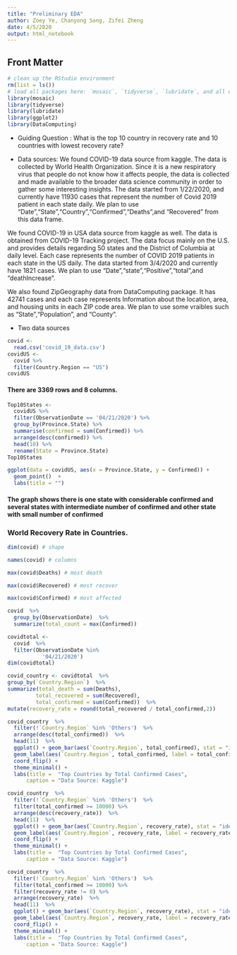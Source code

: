 ---
title: "Preliminary EDA"
author: Zoey Ye, Chanyong Song, Zifei Zheng
date: 4/5/2020
output: html_notebook
---

## Front Matter

```{r} 
# clean up the RStudio environment 
rm(list = ls())
# load all packages here: `mosaic`, `tidyverse`, `lubridate`, and all others used
library(mosaic)
library(tidyverse)
library(lubridate)
library(ggplot2)
library(DataComputing)
```

* Guiding Question : What is the top 10 country in recovery rate and 10 countries with lowest recovery rate?

* Data sources: 
We found COVID-19 data source from kaggle. The data is collected by World Health Organization. Since it is a new respiratory virus that people do not know how it affects people, the data is collected and made available to the broader data science community in order to gather some interesting insights. The data started from 1/22/2020, and currently have 11930 cases that represent the number of Covid 2019 patient in each state daily. We plan to use "Date","State","Country","Confirmed","Deaths",and "Recovered" from this data frame.

We found COVID-19 in USA data source from kaggle as well. The data is obtained from COVID-19 Tracking project. The data focus mainly on the U.S. and provides details regarding 50 states and the District of Columbia at daily level. Each case represents the number of COVID 2019 patients in each state in the US daily. The data started from 3/4/2020 and currently have 1821 cases. We plan to use "Date","state","Positive","total",and "deathIncrease".

We also found ZipGeography data from DataComputing package. It has 42741 cases and each case represents Information about the location, area, and housing units in each ZIP code area. We plan to use some vraibles such as "State","Population", and "County".


* Two data sources
```{r}
covid <-
  read.csv('covid_19_data.csv')
covidUS <-
  covid %>%
  filter(Country.Region == "US")
covidUS
```
#### There are 3369 rows and 8 columns.
```{r}
Top10States <-
  covidUS %>%
  filter(ObservationDate == '04/21/2020') %>%
  group_by(Province.State) %>%
  summarise(confirmed = sum(Confirmed)) %>%
  arrange(desc(confirmed)) %>%
  head(10) %>%
  rename(State = Province.State)
Top10States
```


```{r}
ggplot(data = covidUS, aes(x = Province.State, y = Confirmed)) +
  geom_point()  +
  labs(title = "")
```
#### The graph shows there is one state with considerable confirmed and several states with intermediate number of confirmed and other state with small number of confirmed 


### World Recovery Rate in Countries.

```{r}
dim(covid) # shape
```
```{r}
names(covid) # columns
```

```{r}
max(covid$Deaths) # most death
```
```{r}
max(covid$Recovered) # most recover
```
```{r}
max(covid$Confirmed) # most affected
```
```{r}
covid  %>% 
  group_by(ObservationDate)  %>% 
  summarize(total_count = max(Confirmed))
```

```{r}
covidtotal <-
  covid  %>%
  filter(ObservationDate %in%
           '04/21/2020')
dim(covidtotal)
```
```{r}
covid_country <- covidtotal  %>% 
group_by(`Country.Region`)  %>% 
summarize(total_death = sum(Deaths),
         total_recovered = sum(Recovered),
         total_confirmed = sum(Confirmed))  %>% 
mutate(recovery_rate = round(total_recovered / total_confirmed,2))
```

```{r}
covid_country  %>% 
  filter(!`Country.Region` %in% 'Others')  %>% 
  arrange(desc(total_confirmed))  %>% 
  head(11)  %>% 
  ggplot() + geom_bar(aes(`Country.Region`, total_confirmed), stat = "identity") +
  geom_label(aes(`Country.Region`, total_confirmed, label = total_confirmed)) +
  coord_flip() +
  theme_minimal() +
  labs(title =  "Top Countries by Total Confirmed Cases",
      caption = "Data Source: Kaggle")
```

```{r}
covid_country  %>% 
  filter(!`Country.Region` %in% 'Others')  %>% 
  filter(total_confirmed >= 10000) %>%
  arrange(desc(recovery_rate))  %>% 
  head(11)  %>% 
  ggplot() + geom_bar(aes(`Country.Region`, recovery_rate), stat = "identity") +
  geom_label(aes(`Country.Region`, recovery_rate, label = recovery_rate)) +
  coord_flip() +
  theme_minimal() +
  labs(title =  "Top Countries by Total Confirmed Cases",
      caption = "Data Source: Kaggle")
```

```{r}
covid_country  %>% 
  filter(!`Country.Region` %in% 'Others')  %>% 
  filter(total_confirmed >= 10000) %>%
  filter(recovery_rate != 0) %>%
  arrange(recovery_rate)  %>% 
  head(11)  %>% 
  ggplot() + geom_bar(aes(`Country.Region`, recovery_rate), stat = "identity") +
  geom_label(aes(`Country.Region`, recovery_rate, label = recovery_rate)) +
  coord_flip() +
  theme_minimal() +
  labs(title =  "Top Countries by Total Confirmed Cases",
      caption = "Data Source: Kaggle")
```
